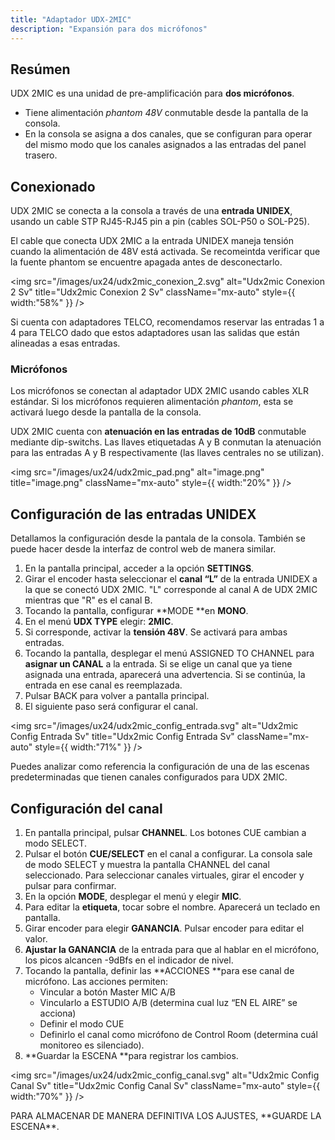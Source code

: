 ```yaml
---
title: "Adaptador UDX-2MIC"
description: "Expansión para dos micrófonos"
---
```


## Resúmen

UDX 2MIC es una unidad de pre-amplificación para **dos micrófonos**.

- Tiene alimentación _phantom 48V_ conmutable desde la pantalla de la consola.
- En la consola se asigna a dos canales, que se configuran para operar del mismo modo que los canales asignados a las entradas del panel trasero.

## Conexionado

UDX 2MIC se conecta a la consola a través de una **entrada UNIDEX**, usando un cable STP RJ45-RJ45  pin a pin (cables SOL-P50 o SOL-P25).

<Danger>
  El cable que conecta UDX 2MIC a la entrada UNIDEX maneja tensión cuando la alimentación de 48V está activada. Se recomeintda verificar que la fuente phantom se encuentre apagada antes de desconectarlo.
</Danger>

<img
  src="/images/ux24/udx2mic_conexion_2.svg"
  alt="Udx2mic Conexion 2 Sv"
  title="Udx2mic Conexion 2 Sv"
  className="mx-auto"
  style={{ width:"58%" }}
/>

<Warning>
  Si cuenta con adaptadores TELCO, recomendamos reservar las entradas 1 a 4 para TELCO dado que estos adaptadores usan las salidas que están alineadas a esas entradas.
</Warning>

### Micrófonos

Los micrófonos se conectan al adaptador UDX 2MIC usando cables XLR estándar. Si los micrófonos requieren alimentación _phantom_, esta se activará luego desde la pantalla de la consola.

UDX 2MIC cuenta con **atenuación en las entradas de 10dB** conmutable mediante dip-switchs. Las llaves etiquetadas A y B conmutan la atenuación para las entradas A y B respectivamente (las llaves centrales no se utilizan).

<img
  src="/images/ux24/udx2mic_pad.png"
  alt="image.png"
  title="image.png"
  className="mx-auto"
  style={{ width:"20%" }}
/>

## Configuración de las entradas UNIDEX

Detallamos la configuración desde la pantala de la consola. También se puede hacer desde la interfaz de control web de manera similar.

1. En la pantalla principal, acceder a la opción **SETTINGS**.
2. Girar el encoder hasta seleccionar el **canal “L”** de la entrada UNIDEX a la que se conectó UDX 2MIC. "L" corresponde al canal A de UDX 2MIC mientras que "R" es el canal B.
3. Tocando la pantalla, configurar \*\*MODE \*\*en **MONO**.
4. En el menú **UDX TYPE** elegir: **2MIC**.
5. Si corresponde, activar la **tensión 48V**. Se activará para ambas entradas.
6. Tocando la pantalla, desplegar el menú ASSIGNED TO CHANNEL para **asignar un CANAL** a la entrada. Si se elige un canal que ya tiene asignada una entrada, aparecerá una advertencia. Si se continúa, la entrada en ese canal es reemplazada.
7. Pulsar BACK para volver a pantalla principal.
8. El siguiente paso será configurar el canal.

<img
  src="/images/ux24/udx2mic_config_entrada.svg"
  alt="Udx2mic Config Entrada Sv"
  title="Udx2mic Config Entrada Sv"
  className="mx-auto"
  style={{ width:"71%" }}
/>

<Tip>
  Puedes analizar como referencia la configuración de una de las escenas predeterminadas que tienen canales configurados para UDX 2MIC.
</Tip>

## Configuración del canal

1. En pantalla principal, pulsar **CHANNEL**. Los botones CUE cambian a modo SELECT.
2. Pulsar el botón **CUE/SELECT** en el canal a configurar. La consola sale de modo SELECT y muestra la pantalla CHANNEL del canal seleccionado. Para seleccionar canales virtuales, girar el encoder y pulsar para confirmar.
3. En la opción **MODE**, desplegar el menú y elegir **MIC**.
4. Para editar la **etiqueta**, tocar sobre el nombre. Aparecerá un teclado en pantalla.
5. Girar encoder para elegir **GANANCIA**. Pulsar encoder para editar el valor.
6. **Ajustar la GANANCIA** de la entrada para que al hablar en el micrófono, los picos alcancen -9dBfs en el indicador de nivel.
7. Tocando la pantalla, definir las \*\*ACCIONES \*\*para ese canal de micrófono. Las acciones permiten:
   - Vincular a botón Master MIC A/B
   - Vincularlo a ESTUDIO A/B (determina cual luz “EN EL AIRE” se acciona)
   - Definir el modo CUE
   - Definirlo el canal como micrófono de Control Room (determina cuál monitoreo es silenciado).
8. \*\*Guardar la ESCENA \*\*para registrar los cambios.

<img
  src="/images/ux24/udx2mic_config_canal.svg"
  alt="Udx2mic Config Canal Sv"
  title="Udx2mic Config Canal Sv"
  className="mx-auto"
  style={{ width:"70%" }}
/>

<Warning>
  PARA ALMACENAR DE MANERA DEFINITIVA LOS AJUSTES, **GUARDE LA ESCENA**.
</Warning>